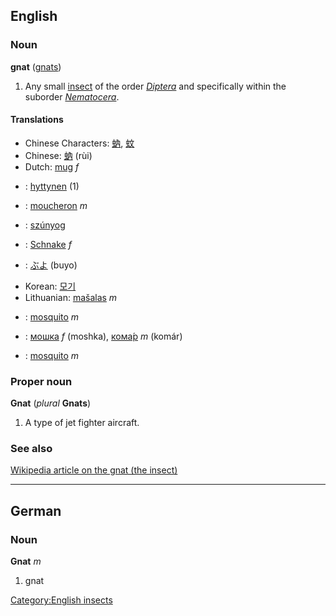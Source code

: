 ==English==
===Noun===
'''gnat''' ([[gnats]])

#Any small [[insect]] of the order ''[[Diptera]]'' and specifically within the suborder ''[[Nematocera]]''.

====Translations====
*Chinese Characters: [[蚋]], [[蚊]]
*Chinese: [[蚋]] (rùi)
*Dutch: [[mug#Dutch|mug]] ''f''
*{{fi}}: [[hyttynen]] (1)
*{{fr}}: [[moucheron]] ''m''
*{{hu}}: [[szúnyog]]
*{{de}}: [[Schnake]] ''f''
*{{ja}}: [[ぶよ]] (buyo)
*Korean: [[모기]]
*Lithuanian: [[mašalas]] ''m''
*{{pt}}: [[mosquito]] ''m''
*{{ru}}: [[мошка]] ''f'' (moshka), [[комар|кома́р]] ''m'' (komár)
*{{es}}: [[mosquito]] ''m''

===Proper noun===
'''Gnat''' (''plural'' '''Gnats''')

#A type of jet fighter aircraft.

===See also===
[[w:Gnat|Wikipedia article on the gnat (the insect)]]

----
==German==
===Noun===
'''Gnat''' ''m''

# gnat

[[Category:English insects]]